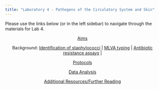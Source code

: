 ```yaml
---
title: "Laboratory 4 - Pathogens of the Circulatory System and Skin"
---
```


Please use the links below (or in the left sidebar) to navigate through the materials for Lab 4.

<center>[Aims](./4aims.qmd) 

Background: [Identification of staphylococci](./4intro1.qmd) | [MLVA typing](./4intro2.qmd) | [Antibiotic resistance assays](./4intro3.qmd) |  

[Protocols](./4protocols.qmd) 

[Data Analysis](./4data.qmd) 

[Additional Resources/Further Reading](./4further.qmd) </center></center>